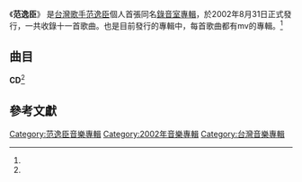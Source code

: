 {{Infobox Album
| Name  = 范逸臣
| Type  = 專輯
| Cover  = 
| Artist  = [[范逸臣|范逸臣]]
| Released   = 2002年8月31日<ref name="kkbox">[http://www.kkbox.com/tw/tc/album/qIsQwC1Ow8waUqH10F8C008X-index.html#album-description 范逸臣『VAN同名首張專輯』] KKBOX. {{zh-tw}}</ref>
| Recorded  = 2002年<ref name="isrc">[http://isrc.ncl.edu.tw/music_view.aspx?item=3553 范逸臣『范逸臣同名專輯』 - 國際標準錄音錄影資料代碼查詢系統] ISRC. {{zh-tw}}</ref>
| Genre = [[華語流行音樂|華語流行音樂]]
| Length = 48分44秒<ref name="isrc" />
| Label = [[豐華唱片|豐華唱片]]<ref name="isrc" />
| Producer =
| Last album = -
| This album = '''范逸臣'''<br /><small>2002年</small>
| Next album = [[信仰愛情|信仰愛情]]<br /><small>2003年</small>
}}
《'''范逸臣'''》 是[[台灣|台灣]][[歌手|歌手]][[范逸臣|范逸臣]]個人首張同名[[錄音室專輯|錄音室專輯]]，於2002年8月31日正式發行，一共收錄十一首歌曲。也是目前發行的專輯中，每首歌曲都有mv的專輯。<ref name="kkbox" />

==曲目==
'''CD'''<ref name="isrc" />
{{Tracklist

| longnote_column = yes
| music_credits = yes
| lyrics_credits = yes
| arranger_credits = yes

| title1 = 解釋我
| music1 = [[金亨錫|金亨錫]]（{{lang|ko|김형석}}）
| lyrics1 = [[陳志翰|阿怪]]
| arranger1 = [[呂聖斐|呂聖斐]]
| producer1 = 
| longnote1 = 電視劇《[[麻辣鮮師|麻辣鮮師]]》片頭曲<ref name="iwantRadio">[http://www.iwant-radio.com/showinformation.php?sisn=7288 范逸臣『同名』 - 銀河網路電台] iwant-radio. {{zh-hant}}</ref>
| length1 = 4:18

| title2 = 時間沙
| music2 = [[Ron_Irving|Ron Irving]]
| lyrics2 = [[鄔裕康|鄔裕康]]
| arranger2 = [[Mac_Chew|Mac Chew]]
| producer2 = 
| longnote2 = 
| length2 = 4:20

| title3 = Piano
| music3 = [[桑田佳祐|桑田佳祐]]
| lyrics3 = [[許常德|許常德]]
| arranger3 = [[吳慶隆|吳慶隆]]
| producer3 = 
| longnote3 = 改編自日本組合[[南方之星|南方之星]]的《旅姿六人衆》<br>粵語版本為[[張學友|張學友]]的《真情流露》<br>同曲曲目：[[張學友|張學友]]《情到深處》<br>電視劇《[[鋼琴_(電視劇)|鋼琴]]》主題曲
| length3 = 4:32

| title4 = 不開的玫瑰
| music4 = [[李士先|李士先]]
| lyrics4 = [[林夕|林夕]]
| arranger4 = 李士先
| producer4 = 
| longnote4 = 
| length4 = 4:34

| title5 = 除此之外
| music5 = [[陳達偉|陳達偉]]
| lyrics5 = [[陳志翰|阿怪]]
| arranger5 = 陳達偉  
| producer5 = 
| longnote5 = 電視劇《麻辣鮮師》片尾曲<ref name="iwantRadio" />
| length5 = 4:26

| title6 = Serena
| music6 = [[譚榮健|譚榮健]]
| lyrics6 = 譚榮健
| arranger6 = [[Martin_Tang|Martin Tang]]
| producer6 = 
| longnote6 = 
| length6 = 5:14

| title7 = 彩虹
| music7 = [[許華強|許華強]]
| lyrics7 = [[陳志翰|阿怪]]
| arranger7 = 許華強
| producer7 = 
| longnote7 = 
| length7 = 3:33

| title8 = 不可能忘記
| music8 = [[黃韻玲|黃韻玲]]
| lyrics8 = [[廖瑩如|廖瑩如]]
| arranger8 = [[周國儀|周國儀]]
| producer8 = 
| longnote8 = 
| length8 = 4:01

| title9 = 既往不咎
| music9 = 李士先
| lyrics9 = [[白進法|白進法]]
| arranger9 = 李士先
| producer9 = 
| longnote9 = 
| length9 = 4:05

| title10 = 就結束了
| music10 = [[陳志遠|陳志遠]]
| lyrics10 = [[陳志翰|阿怪]]
| arranger10 = 陳志遠
| producer10 = 
| longnote10 = 
| length10 = 4:52

| title11 = I Believe
| music11 = 金亨錫
| lyrics11 = [[阿怪|阿怪]]
| arranger11 = [[屠穎|屠穎]]
| producer11 = 
| longnote11 = 改編自[[申勝勳|申勝勳]]的《I Believe》<br>電影《[[我的野蠻女友|我的野蠻女友]]》中文版主題曲
| length11 = 4:49

| total_length = 48:44
}}

==參考文獻==
<references/>

{{Portal bar|台灣|文化|音樂}}

[[Category:范逸臣音樂專輯|Category:范逸臣音樂專輯]]
[[Category:2002年音樂專輯|Category:2002年音樂專輯]]
[[Category:台灣音樂專輯|Category:台灣音樂專輯]]